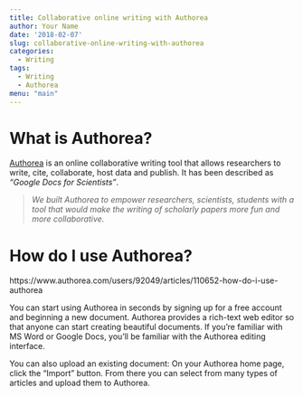 ```yaml
---
title: Collaborative online writing with Authorea
author: Your Name
date: '2018-02-07'
slug: collaborative-online-writing-with-authorea
categories:
  - Writing
tags:
  - Writing
  - Authorea
menu: "main"
---
```


# What is Authorea?

[Authorea](https://www.authorea.com/) is an online collaborative writing tool that allows researchers to write, cite, collaborate, host data and publish. It has been described as *“Google Docs for Scientists”*.

> *We built Authorea to empower researchers, scientists, students with a tool that would make the writing of scholarly papers more fun and more collaborative.*

# How do I use Authorea?

https://www.authorea.com/users/92049/articles/110652-how-do-i-use-authorea

You can start using Authorea in seconds by signing up for a free account and beginning a new document. Authorea provides a rich-text web editor so that anyone can start creating beautiful documents. If you’re familiar with MS Word or Google Docs, you’ll be familiar with the Authorea editing interface.

You can also upload an existing document: On your Authorea home page, click the “Import” button. From there you can select from many types of articles and upload them to Authorea.
